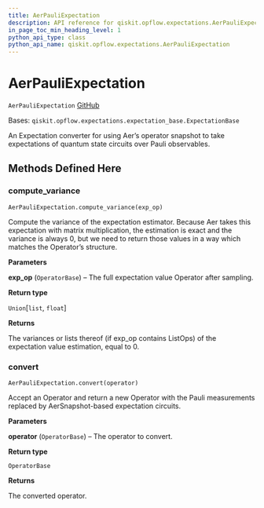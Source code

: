 ```yaml
---
title: AerPauliExpectation
description: API reference for qiskit.opflow.expectations.AerPauliExpectation
in_page_toc_min_heading_level: 1
python_api_type: class
python_api_name: qiskit.opflow.expectations.AerPauliExpectation
---
```


# AerPauliExpectation

<span id="qiskit.opflow.expectations.AerPauliExpectation" />

`AerPauliExpectation` [GitHub](https://github.com/qiskit/qiskit/tree/stable/0.20/qiskit/opflow/expectations/aer_pauli_expectation.py "view source code")

Bases: `qiskit.opflow.expectations.expectation_base.ExpectationBase`

An Expectation converter for using Aer’s operator snapshot to take expectations of quantum state circuits over Pauli observables.

## Methods Defined Here

### compute\_variance

<span id="qiskit.opflow.expectations.AerPauliExpectation.compute_variance" />

`AerPauliExpectation.compute_variance(exp_op)`

Compute the variance of the expectation estimator. Because Aer takes this expectation with matrix multiplication, the estimation is exact and the variance is always 0, but we need to return those values in a way which matches the Operator’s structure.

**Parameters**

**exp\_op** (`OperatorBase`) – The full expectation value Operator after sampling.

**Return type**

`Union`\[`list`, `float`]

**Returns**

The variances or lists thereof (if exp\_op contains ListOps) of the expectation value estimation, equal to 0.

### convert

<span id="qiskit.opflow.expectations.AerPauliExpectation.convert" />

`AerPauliExpectation.convert(operator)`

Accept an Operator and return a new Operator with the Pauli measurements replaced by AerSnapshot-based expectation circuits.

**Parameters**

**operator** (`OperatorBase`) – The operator to convert.

**Return type**

`OperatorBase`

**Returns**

The converted operator.

